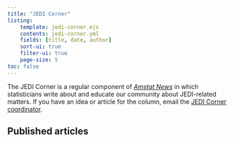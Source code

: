```yaml
---
title: "JEDI Corner"
listing:
    template: jedi-corner.ejs
    contents: jedi-corner.yml
    fields: [title, date, author]
    sort-ui: true
    filter-ui: true
    page-size: 5
toc: false
---
```


The JEDI Corner is a regular component of [*Amstat News*](https://magazine.amstat.org/) in which statisticians write about and educate our community about JEDI-related matters.
If you have an idea or article for the column, email the [JEDI Corner coordinator](mailto:jedicorner@datascijedi.org).

## Published articles
